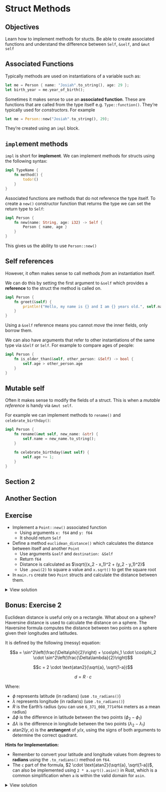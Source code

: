 # Struct Methods

::: callout-tip
## Objectives

Learn how to implement methods for stucts. Be able to create associated functions and understand the difference between `Self`, `&self`, and `&mut self`


:::

## Associated Functions

Typically methods are used on instantiations of a variable such as:

```rust
let me = Person { name: "Josiah".to_string(), age: 29 };
let birth_year = me.year_of_birth();
```

Sometimes it makes sense to use an **associated function**. These are functions that are called from the type itself e.g. `Type::function()`. They're typically used for *constructors*. For example

```rust
let me = Person::new("Josiah".to_string(), 29);
```

They're created using an `impl` block.

## `impl`ement methods

`impl` is short for **implement**. We can implement methods for structs using the following syntax:

```rust
impl TypeName {
    fn method() {
        todo!()
    }
}
```

Associated functions are methods that do not reference the type itself. To create a `new()` constructor function that returns the type we can set the return type to `Self`:

```rust
impl Person {
    fn new(name: String, age: i32) -> Self {
        Person { name, age }
    }
}
```

This gives us the ability to use `Person::new()`

## Self references

However, it often makes sense to call methods _from_ an instantiation itself.

We can do this by setting the first argument to `&self` which provides a **reference** to the struct the method is called on.

```rust
impl Person {
    fn greet(&self) {
        println!("Hello, my name is {} and I am {} years old.", self.name, self.age);
    }
}
```

Using a `&self` reference means you cannot _move_ the inner fields, only borrow them.


We can also have arguments that refer to other instantiations of the same type via `&Self` or `Self`. For example to compare ages of people:

```rust
impl Person {
    fn is_older_than(&self, other_person: &Self) -> bool {
        self.age > other_person.age
    }
}
```

## Mutable self

Often it makes sense to modify the fields of a struct. This is when a _mutable reference_ is handy via `&mut self`.

For example we can implement methods to `rename()` and `celebrate_birthday()`:

```rust
impl Person {
    fn rename(&mut self, new_name: &str) {
        self.name = new_name.to_string();
    }

    fn celebrate_birthday(&mut self) {
        self.age += 1;
    }
}
```

## Section 2

## Another Section

## Exercise

- Implement a `Point::new()` associated function
  - Using arguments `x: f64` and `y: f64`
  - It should return `Self`
- Define a method `euclidean_distance()` which calculates the distance between itself and another `Point`
  - Use arguments `&self` and `destination: &Self`
  - Return `f64`
  - Distance is calculated as $\sqrt{(x_2 - x_1)^2 + (y_2 - y_1)^2}$
  - Use `.powi(2)` to square a value and `x.sqrt()` to get the square root
- In `main.rs` create two `Point` structs and calculate the distance between them.


<details>
    <summary>View solution</summary>

```rust
impl Point {
    fn new(x: f64, y: f64) -> Self {
        Self { x, y }
    }

    fn euclidean_distance(&self, destination: &Self) -> f64 {
        let x_diff = (self.x - destination.x).powi(2);
        let y_diff = (self.y - destination.y).powi(2);

        (x_diff + y_diff).sqrt()
    }
}

fn main() {
    let a = Point::new(0.0, 5.0);
    let b = Point::new(-10.0, 1.5);
    let distance = a.euclidean_distance(&b);
    println!("Distance between a and b is {distance}");
}
```
</details>



## Bonus: Exercise 2


Euclidean distance is useful only on a rectangle. What about on a sphere? Haversine distance is used to calculate the distance on a sphere. The Haversine formula computes the distance between two points on a sphere given their longitudes and latitudes.

It is defined by the following (messy) equation:


$$a = \sin^2\left(\frac{\Delta\phi}{2}\right) + \cos\phi_1 \cdot \cos\phi_2 \cdot \sin^2\left(\frac{\Delta\lambda}{2}\right)$$

$$c = 2 \cdot \text{atan2}(\sqrt{a}, \sqrt{1-a})$$

$$d = R \cdot c$$

Where:

- $\phi$ represents latitude (in radians) (use `.to_radians()`)
- $\lambda$ represents longitude (in radians) (use `.to_radians()`)
- $R$ is the Earth's radius (you can use `6_371_008_7714f64` meters as a mean radius)
- $\Delta\phi$ is the difference in latitude between the two points ($\phi_2 - \phi_1$)
- $\Delta\lambda$ is the difference in longitude between the two points ($\lambda_2 - \lambda_1$)
* $\text{atan2}(y, x)$ is the **arctangent** of $y/x$, using the signs of both arguments to determine the correct quadrant.


**Hints for Implementation:**

* Remember to convert your latitude and longitude values from degrees to **radians** using the `.to_radians()` method on `f64`.
* The `c` part of the formula, $2 \cdot \text{atan2}(\sqrt{a}, \sqrt{1-a})$, can also be implemented using `2 * a.sqrt().asin()` in Rust, which is a common simplification when `a` is within the valid domain for `asin`.


<details>
    <summary>View solution</summary>

```rust
impl Point {
    fn haversine_distance(&self, destination: &Self) -> f64 {
        let radius = 6_371_008.7714; // Earth's mean radius in meters
        let theta1 = self.y.to_radians(); // Latitude of point 1
        let theta2 = destination.y.to_radians(); // Latitude of point 2
        let delta_theta = (destination.y - self.y).to_radians(); // Delta Latitude
        let delta_lambda = (destination.x - self.x).to_radians(); // Delta Longitude

        let a = (delta_theta / 2f64).sin().powi(2)
            + theta1.cos() * theta2.cos() * (delta_lambda / 2f64).sin().powi(2);

        2f64 * a.sqrt().asin() * radius
    }
}

```

</details>

